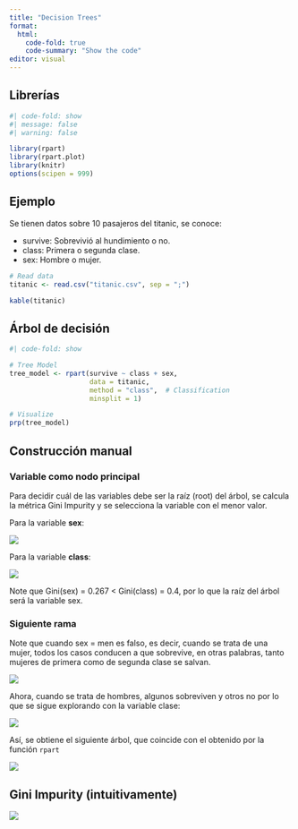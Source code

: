 ```yaml
---
title: "Decision Trees"
format:
  html:
    code-fold: true
    code-summary: "Show the code"
editor: visual
---
```


## Librerías

```r
#| code-fold: show
#| message: false
#| warning: false

library(rpart)
library(rpart.plot)
library(knitr)
options(scipen = 999)
```

## Ejemplo

Se tienen datos sobre 10 pasajeros del titanic, se conoce:

-   survive: Sobrevivió al hundimiento o no.
-   class: Primera o segunda clase.
-   sex: Hombre o mujer.

```r
# Read data
titanic <- read.csv("titanic.csv", sep = ";")

kable(titanic)
```

## Árbol de decisión

```r
#| code-fold: show

# Tree Model
tree_model <- rpart(survive ~ class + sex, 
                    data = titanic,
                    method = "class",  # Classification
                    minsplit = 1)

# Visualize
prp(tree_model)
```

## Construcción manual

### Variable como nodo principal

Para decidir cuál de las variables debe ser la raíz (root) del árbol, se calcula la métrica Gini Impurity y se selecciona la variable con el menor valor.

Para la variable **sex**:

![](gini-sex.png)

Para la variable **class**:

![](gini-class.png)

Note que $\text{Gini(sex) = 0.267 < Gini(class) = 0.4}$, por lo que la raíz del árbol será la variable $\text{sex}$.

### Siguiente rama

Note que cuando sex = men es falso, es decir, cuando se trata de una mujer, todos los casos conducen a que sobrevive, en otras palabras, tanto mujeres de primera como de segunda clase se salvan.

![](tree-part-1.png)

Ahora, cuando se trata de hombres, algunos sobreviven y otros no por lo que se sigue explorando con la variable clase:

![](tree-part-2.png)

Así, se obtiene el siguiente árbol, que coincide con el obtenido por la función `rpart`

![](final-tree.png)

## Gini Impurity (intuitivamente)

![](GiniImpurity)
